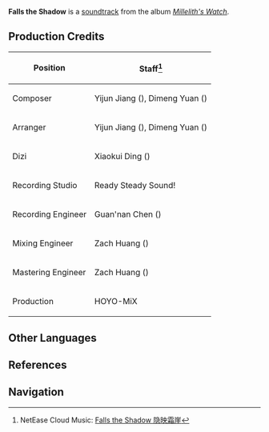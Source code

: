 {{Soundtrack Infobox
|title          =
|image          = Millelith's Watch.png
|album          = Millelith's Watch
|disc           = 2
|number         = 17
|featured       =
|featured2      =
|featured3      =
|featured_disc  =
|featured_disc2 =
|featured_disc3 =
|youtube_id     = 0PydSBG3s7Q
|spotify_id     = 69eqkq8f1yri84Ols2NMNt
|played_in      = The Chasm: Underground Mines;Ad-Hoc Main Tunnel;The Chasm: Main Mining Area;The Serpent's Cave
|during         = [[Ad-Hoc Main Tunnel]], [[The Chasm: Main Mining Area]], [[The Serpent's Cave]]
|domain         =
|previous       = Frail Peace
|next           = Prowl the Shadows
}}
'''Falls the Shadow''' is a [[soundtrack]] from the album ''[[Millelith's Watch]]''.

==Production Credits==
{| class="wikitable" style="text-align:left; height:0.5em"
! Position
! Staff<ref>NetEase Cloud Music: [https://music.163.com/#/song?id=1956541077 Falls the Shadow 隐映霜崖]</ref>
|-
! Composer
| Yijun Jiang ({{zh|姜以君}}), Dimeng Yuan ({{zh|苑迪萌}})
|-
! Arranger
| Yijun Jiang ({{zh|姜以君}}), Dimeng Yuan ({{zh|苑迪萌}})
|-
! Dizi
| Xiaokui Ding ({{zh|丁晓逵}})
|-
! Recording Studio
| Ready Steady Sound!
|-
! Recording Engineer
| Guan'nan Chen ({{zh|陈冠男}})
|-
! Mixing Engineer
| Zach Huang ({{zh|黄巍}})
|-
! Mastering Engineer
| Zach Huang ({{zh|黄巍}})
|-
! Production
| HOYO-MiX
|}
<!--
==Videos==
<gallery>
</gallery>
==Trivia==
-->

==Other Languages==
{{Other Languages
|en      = Falls the Shadow
|zhs     = 隐映霜崖
|zhs_rm  = Yǐnyìng Shuāng Yá
|zhs_tl   = 
|ja      = 霞む、霜の崖
|ja_rm   = Kasumu, Shimo no Gake{{Assumed}}
|ja_tl   = Getting Hazy, Frozen Cliff
|tr      = 
|tr_tl   = 
|it      = 
|it_tl   = 
}}

==References==
{{Reflist}}

==Navigation==
{{Soundtrack Navbox|Millelith's Watch}}